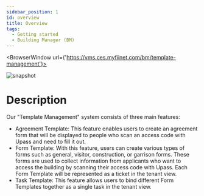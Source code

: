 ---
sidebar_position: 1
id: overview
title: Overview
tags:
  - Getting started
  - Building Manager (BM)
---


<BrowserWindow url={'https://vms.ces.myfiinet.com/bm/template-management'}>

![snapshot](../../assets/bm/bm-template-management-zh-hant.png)

</BrowserWindow>

# Description

Our "Template Management" system consists of three main features:

- Agreement Template: This feature enables users to create an agreement form that will be displayed to people who scan an access code with Upass and need to fill it out.
- Form Template: With this feature, users can create various types of forms such as general, visitor, construction, or garrison forms. These forms are used to collect information from applicants who want to access the building by scanning their access code with Upass. Each Form Template will be represented as a ticket in the tenant view.
- Task Template: This feature allows users to bind different Form Templates together as a single task in the tenant view.
